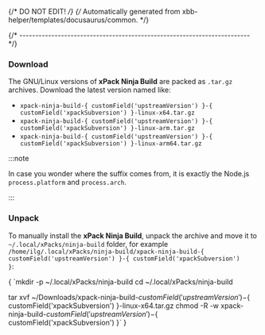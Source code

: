 {/* DO NOT EDIT! */}
{/* Automatically generated from xbb-helper/templates/docusaurus/common. */}



{/* ------------------------------------------------------------------------ */}

### Download

The GNU/Linux versions of **xPack Ninja Build**
are packed as `.tar.gz` archives.
Download the latest version named like:

* <code>xpack-ninja-build-{ customField('upstreamVersion') }-{ customField('xpackSubversion') }-linux-x64.tar.gz</code>
* <code>xpack-ninja-build-{ customField('upstreamVersion') }-{ customField('xpackSubversion') }-linux-arm.tar.gz</code>
* <code>xpack-ninja-build-{ customField('upstreamVersion') }-{ customField('xpackSubversion') }-linux-arm64.tar.gz</code>

:::note

In case you wonder where the suffix comes
from, it is exactly the Node.js `process.platform` and `process.arch`.

:::

### Unpack

To manually install the <b>xPack Ninja Build</b>,
unpack the archive and move it
to <code>~/.local/xPacks/ninja-build</code> folder, for example
<code>/home/ilg/.local/xPacks/ninja-build/xpack-ninja-build-{ customField('upstreamVersion') }-{ customField('xpackSubversion') }</code>:

<CodeBlock language="console"> {
`mkdir -p ~/.local/xPacks/ninja-build
cd ~/.local/xPacks/ninja-build

tar xvf ~/Downloads/xpack-ninja-build-${ customField('upstreamVersion') }-${ customField('xpackSubversion') }-linux-x64.tar.gz
chmod -R -w xpack-ninja-build-${ customField('upstreamVersion') }-${ customField('xpackSubversion') }`
} </CodeBlock>

